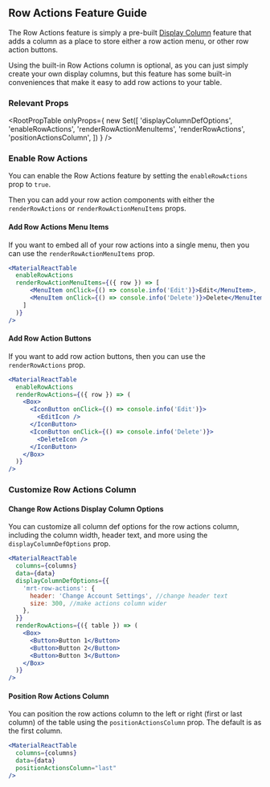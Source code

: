 
<Head>
  <title>Row Actions Feature Guide - Material React Table Docs</title>
  <meta
    name="description"
    content="How to add row action buttons to each row in Material React Table"
  />
</Head>

## Row Actions Feature Guide

The Row Actions feature is simply a pre-built [Display Column](/docs/guides/display-columns) feature that adds a column as a place to store either a row action menu, or other row action buttons.

Using the built-in Row Actions column is optional, as you can just simply create your own display columns, but this feature has some built-in conveniences that make it easy to add row actions to your table.

### Relevant Props

<RootPropTable
  onlyProps={
    new Set([
      'displayColumnDefOptions',
      'enableRowActions',
      'renderRowActionMenuItems',
      'renderRowActions',
      'positionActionsColumn',
    ])
  }
/>

### Enable Row Actions

You can enable the Row Actions feature by setting the `enableRowActions` prop to `true`.

Then you can add your row action components with either the `renderRowActions` or `renderRowActionMenuItems` props.

#### Add Row Actions Menu Items

If you want to embed all of your row actions into a single menu, then you can use the `renderRowActionMenuItems` prop.

```jsx
<MaterialReactTable
  enableRowActions
  renderRowActionMenuItems={({ row }) => [
      <MenuItem onClick={() => console.info('Edit')}>Edit</MenuItem>,
      <MenuItem onClick={() => console.info('Delete')}>Delete</MenuItem>
    ]
  )}
/>
```

#### Add Row Action Buttons

If you want to add row action buttons, then you can use the `renderRowActions` prop.

```jsx
<MaterialReactTable
  enableRowActions
  renderRowActions={({ row }) => (
    <Box>
      <IconButton onClick={() => console.info('Edit')}>
        <EditIcon />
      </IconButton>
      <IconButton onClick={() => console.info('Delete')}>
        <DeleteIcon />
      </IconButton>
    </Box>
  )}
/>
```

### Customize Row Actions Column

#### Change Row Actions Display Column Options

You can customize all column def options for the row actions column, including the column width, header text, and more using the `displayColumnDefOptions` prop.

```jsx
<MaterialReactTable
  columns={columns}
  data={data}
  displayColumnDefOptions={{
    'mrt-row-actions': {
      header: 'Change Account Settings', //change header text
      size: 300, //make actions column wider
    },
  }}
  renderRowActions={({ table }) => (
    <Box>
      <Button>Button 1</Button>
      <Button>Button 2</Button>
      <Button>Button 3</Button>
    </Box>
  )}
/>
```

#### Position Row Actions Column

You can position the row actions column to the left or right (first or last column) of the table using the `positionActionsColumn` prop. The default is as the first column.

```jsx
<MaterialReactTable
  columns={columns}
  data={data}
  positionActionsColumn="last"
/>
```
